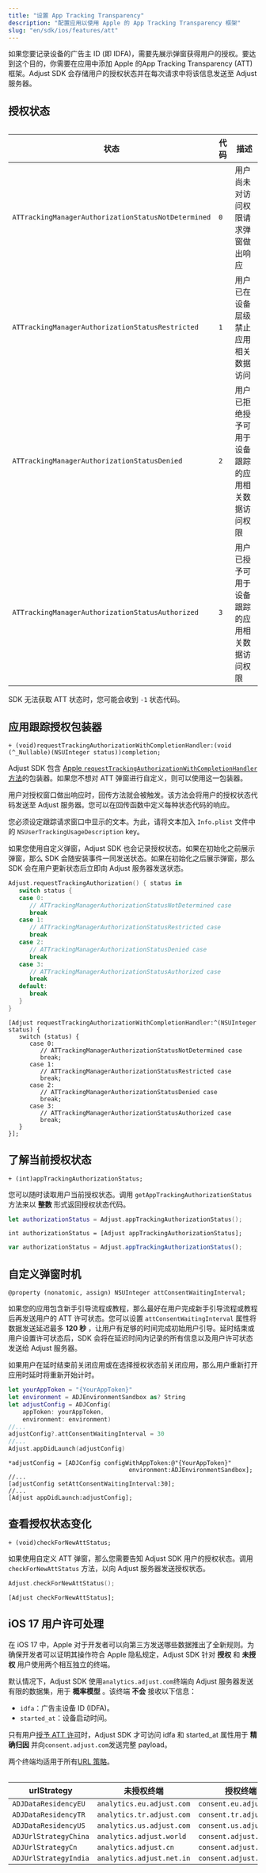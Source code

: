 ```yaml
---
title: "设置 App Tracking Transparency"
description: "配置应用以使用 Apple 的 App Tracking Transparency 框架"
slug: "en/sdk/ios/features/att"
---
```

如果您要记录设备的广告主 ID \(即 IDFA\)，需要先展示弹窗获得用户的授权。要达到这个目的，你需要在应用中添加 Apple 的App Tracking Transparency \(ATT\) 框架。Adjust SDK 会存储用户的授权状态并在每次请求中将该信息发送至 Adjust 服务器。

授权状态
----

<table> 

|                         状态                          | 代码  |            描述             |
|-----------------------------------------------------|-----|---------------------------|
| `ATTrackingManagerAuthorizationStatusNotDetermined` | `0` | 用户尚未对访问权限请求弹窗做出响应         |
| `ATTrackingManagerAuthorizationStatusRestricted`    | `1` | 用户已在设备层级禁止应用相关数据访问        |
| `ATTrackingManagerAuthorizationStatusDenied`        | `2` | 用户已拒绝授予可用于设备跟踪的应用相关数据访问权限 |
| `ATTrackingManagerAuthorizationStatusAuthorized`    | `3` | 用户已授予可用于设备跟踪的应用相关数据访问权限   |

</Table> <callout type="note"> 

SDK 无法获取 ATT 状态时，您可能会收到 `-1` 状态代码。
</Callout> 

应用跟踪授权包装器
---------

```objc
+ (void)requestTrackingAuthorizationWithCompletionHandler:(void (^_Nullable)(NSUInteger status))completion;
```

Adjust SDK 包含 [Apple `requestTrackingAuthorizationWithCompletionHandler` 方法](https://developer.apple.com/documentation/apptrackingtransparency/attrackingmanager/3547037-requesttrackingauthorizationwith)的包装器。如果您不想对 ATT 弹窗进行自定义，则可以使用这一包装器。

用户对授权窗口做出响应时，回传方法就会被触发。该方法会将用户的授权状态代码发送至 Adjust 服务器。您可以在回传函数中定义每种状态代码的响应。

您必须设定跟踪请求窗口中显示的文本。为此，请将文本加入 `Info.plist` 文件中的 `NSUserTrackingUsageDescription` key。
<callout type="tip"> 

如果您使用自定义弹窗，Adjust SDK 也会记录授权状态。如果在初始化之前展示弹窗，那么 SDK 会随安装事件一同发送状态。如果在初始化之后展示弹窗，那么 SDK 会在用户更新状态后立即向 Adjust 服务器发送状态。
</Callout> <tabs> <tab title="Swift" sync="swift"> 

```swift
Adjust.requestTrackingAuthorization() { status in
   switch status {
   case 0:
      // ATTrackingManagerAuthorizationStatusNotDetermined case
      break
   case 1:
      // ATTrackingManagerAuthorizationStatusRestricted case
      break
   case 2:
      // ATTrackingManagerAuthorizationStatusDenied case
      break
   case 3:
      // ATTrackingManagerAuthorizationStatusAuthorized case
      break
   default:
      break
   }
}
```

</Tab> <tab title="Objective-C" sync="objc"> 

```objc
[Adjust requestTrackingAuthorizationWithCompletionHandler:^(NSUInteger status) {
   switch (status) {
      case 0:
         // ATTrackingManagerAuthorizationStatusNotDetermined case
         break;
      case 1:
         // ATTrackingManagerAuthorizationStatusRestricted case
         break;
      case 2:
         // ATTrackingManagerAuthorizationStatusDenied case
         break;
      case 3:
         // ATTrackingManagerAuthorizationStatusAuthorized case
         break;
   }
}];
```

</Tab> </Tabs> 

了解当前授权状态
--------

```objc
+ (int)appTrackingAuthorizationStatus;
```

您可以随时读取用户当前授权状态。调用 `getAppTrackingAuthorizationStatus` 方法来以 **整数** 形式返回授权状态代码。
<tabs> <tab title="Swift" sync="swift"> 

```swift
let authorizationStatus = Adjust.appTrackingAuthorizationStatus();
```

</Tab> <tab title="Objective-C" sync="objc"> 

```objc
int authorizationStatus = [Adjust appTrackingAuthorizationStatus];
```

</Tab> <tab title="Javascript" sync="js"> 

```js
var authorizationStatus = Adjust.appTrackingAuthorizationStatus();
```

</Tab> </Tabs> 

自定义弹窗时机
-------

```objc
@property (nonatomic, assign) NSUInteger attConsentWaitingInterval;
```

如果您的应用包含新手引导流程或教程，那么最好在用户完成新手引导流程或教程后再发送用户的 ATT 许可状态。您可以设置 `attConsentWaitingInterval` 属性将数据发送延迟最多 **120 秒** ，让用户有足够的时间完成初始用户引导。延时结束或用户设置许可状态后，SDK 会将在延迟时间内记录的所有信息以及用户许可状态发送给 Adjust 服务器。
<callout type="note"> 

如果用户在延时结束前关闭应用或在选择授权状态前关闭应用，那么用户重新打开应用时延时将重新开始计时。
</Callout> <tabs> <tab title="Swift" sync="swift"> 

```swift
let yourAppToken = "{YourAppToken}"
let environment = ADJEnvironmentSandbox as? String
let adjustConfig = ADJConfig(
    appToken: yourAppToken,
    environment: environment)
//...
adjustConfig?.attConsentWaitingInterval = 30
//...
Adjust.appDidLaunch(adjustConfig)
```

</Tab> <tab title="Objective-C" sync="objc"> 

```objc
*adjustConfig = [ADJConfig configWithAppToken:@"{YourAppToken}"
                                  environment:ADJEnvironmentSandbox];
//...
[adjustConfig setAttConsentWaitingInterval:30];
//...
[Adjust appDidLaunch:adjustConfig];
```

</Tab> </Tabs> 

查看授权状态变化
--------

```objc
+ (void)checkForNewAttStatus;
```

如果使用自定义 ATT 弹窗，那么您需要告知 Adjust SDK 用户的授权状态。调用 `checkForNewAttStatus` 方法，以向 Adjust 服务器发送授权状态。
<tabs> <tab title="Swift" sync="swift"> 

```swift
Adjust.checkForNewAttStatus();
```

</Tab> <tab title="Objective-C" sync="objc"> 

```objc
[Adjust checkForNewAttStatus];
```

</Tab> </Tabs> 

iOS 17 用户许可处理
-------------

<minorversion added="v4.38.0"> 

在 iOS 17 中，Apple 对于开发者可以向第三方发送哪些数据推出了全新规则。为确保开发者可以证明其操作符合 Apple 隐私规定，Adjust SDK 针对 **授权** 和 **未授权** 用户使用两个相互独立的终端。
</MinorVersion> 

默认情况下，Adjust SDK 使用`analytics.adjust.com`终端向 Adjust 服务器发送有限的数据集，用于 **概率模型** 。该终端 **不会** 接收以下信息：

* `idfa`：广告主设备 ID \(IDFA\)。
* `started_at`：设备启动时间。

只有用户[授予 ATT 许可](#app-tracking-authorization-wrapper)时，Adjust SDK 才可访问 idfa 和 started\_at 属性用于 **精确归因** 并向`consent.adjust.com`发送完整 payload。

两个终端均适用于所有[URL 策略](/en/sdk/ios/features/privacy#data-residency)。
<table> 

|      urlStrategy      |           未授权终端           |          授权终端           |
|-----------------------|---------------------------|-------------------------|
| `ADJDataResidencyEU`  | `analytics.eu.adjust.com` | `consent.eu.adjust.com` |
| `ADJDataResidencyTR`  | `analytics.tr.adjust.com` | `consent.tr.adjust.com` |
| `ADJDataResidencyUS`  | `analytics.us.adjust.com` | `consent.us.adjust.com` |
| `ADJUrlStrategyChina` | `analytics.adjust.world`  | `consent.adjust.world`  |
| `ADJUrlStrategyCn`    | `analytics.adjust.cn`     | `consent.adjust.cn`     |
| `ADJUrlStrategyIndia` | `analytics.adjust.net.in` | `consent.adjust.net.in` |

</Table>


